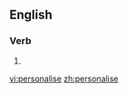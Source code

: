 ==English==

===Verb===
{{en-verb|personalis|ing}}

# {{alternative spelling of|[[personalize]]}}

[[vi:personalise]]
[[zh:personalise]]